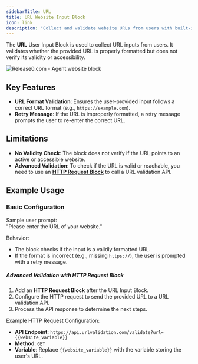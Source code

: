 ```yaml
---
sidebarTitle: URL
title: URL Website Input Block
icon: link
description: "Collect and validate website URLs from users with built-in format validation."
---
```


The **URL** User Input Block is used to collect URL inputs from users. It validates whether the provided URL is properly formatted but does not verify its validity or accessibility.

<Frame style={{ maxWidth: '600px' }}>
  <img src="/images/blocks/inputs/website.png" alt="Release0.com - Agent website block" />
</Frame>

## Key Features

- **URL Format Validation**: Ensures the user-provided input follows a correct URL format (e.g., `https://example.com`).  
- **Retry Message**: If the URL is improperly formatted, a retry message prompts the user to re-enter the correct URL.

## Limitations

- **No Validity Check**: The block does not verify if the URL points to an active or accessible website.  
- **Advanced Validation**: To check if the URL is valid or reachable, you need to use an **[HTTP Request Block](/editor/blocks/integrations/http-request)** to call a URL validation API.

## Example Usage

### Basic Configuration
Sample user prompt:  
"Please enter the URL of your website."

Behavior:  
- The block checks if the input is a validly formatted URL.  
- If the format is incorrect (e.g., missing `https://`), the user is prompted with a retry message.

##### Advanced Validation with HTTP Request Block

1. Add an **HTTP Request Block** after the URL Input Block.  
2. Configure the HTTP request to send the provided URL to a URL validation API.  
3. Process the API response to determine the next steps.

Example HTTP Request Configuration:  
- **API Endpoint**: `https://api.urlvalidation.com/validate?url={{website_variable}}`  
- **Method**: `GET`  
- **Variable**: Replace `{{website_variable}}` with the variable storing the user's URL.


